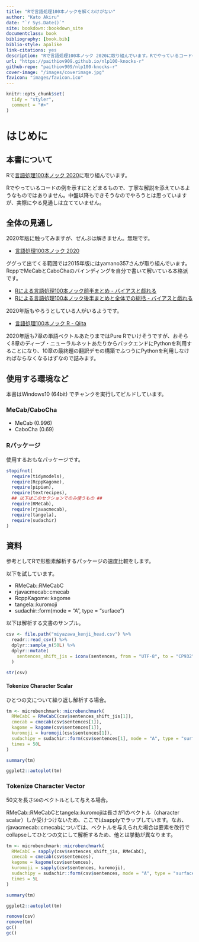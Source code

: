 ```yaml
--- 
title: "Rで言語処理100本ノックを解くわけがない"
author: "Kato Akiru"
date: "`r Sys.Date()`"
site: bookdown::bookdown_site
documentclass: book
bibliography: [book.bib]
biblio-style: apalike
link-citations: yes
description: "Rで言語処理100本ノック 2020に取り組んでいます。Rでやっているコードの例を示すにとどまるもので、丁寧な解説を添えているようなものではありません"
url: "https://paithiov909.github.io/nlp100-knocks-r"
github-repo: "paithiov909/nlp100-knocks-r"
cover-image: "/images/coverimage.jpg"
favicon: "images/favicon.ico"
---
```


```r
knitr::opts_chunk$set(
  tidy = "styler",
  comment = "#>"
)
```

# はじめに

## 本書について

Rで[言語処理100本ノック 2020](https://nlp100.github.io/ja/)に取り組んでいます。

Rでやっているコードの例を示すにとどまるもので、丁寧な解説を添えているようなものではありません。中盤以降もできそうなのでやろうとは思っていますが、実際にやる見通しは立てていません。

## 全体の見通し

2020年版に触ってみますが、ぜんぶは解きません。無理です。

- [言語処理100本ノック 2020](https://nlp100.github.io/ja/)

ググって出てくる範囲では2015年版にはyamano357さんが取り組んでいます。RcppでMeCabとCaboChaのバインディングを自分で書いて解いている本格派です。

- [Rによる言語処理100本ノック前半まとめ - バイアスと戯れる](http://yamano357.hatenadiary.com/entry/2015/07/27/001728)
- [Rによる言語処理100本ノック後半まとめと全体での総括 - バイアスと戯れる](http://yamano357.hatenadiary.com/entry/2015/10/22/193839)

2020年版もやろうとしている人がいるようです。

- [言語処理100本ノック R - Qiita](https://qiita.com/PiyoMoasa/items/7c1a6cca3f9cbcaf7773)

2020年版も7章の単語ベクトルあたりまではPure Rでいけそうですが、おそらく8章のディープ・ニューラルネットあたりからバックエンドにPythonを利用することになり、10章の最終題の翻訳デモの構築でふつうにPythonを利用しなければならなくなるはずなので詰みます。

## 使用する環境など

本書はWindows10 (64bit) でチャンクを実行してビルドしています。

### MeCab/CaboCha

- MeCab (0.996)
- CaboCha (0.69)

### Rパッケージ

使用するおもなパッケージです。

```r
stopifnot(
  require(tidymodels),
  require(RcppKagome),
  require(pipian),
  require(textrecipes),
  ## 以下はこのセクションでのみ使うもの ##
  require(RMeCab),
  require(rjavacmecab),
  require(tangela),
  require(sudachir)
)
```

## 資料

参考としてRで形態素解析するパッケージの速度比較をします。

以下を試しています。

- RMeCab::RMeCabC
- rjavacmecab::cmecab
- RcppKagome::kagome
- tangela::kuromoji
- sudachir::form(mode = "A", type = "surface")

以下は解析する文書のサンプル。

```r
csv <- file.path("miyazawa_kenji_head.csv") %>%
  readr::read_csv() %>%
  dplyr::sample_n(50L) %>%
  dplyr::mutate(
    sentences_shift_jis = iconv(sentences, from = "UTF-8", to = "CP932")
  )

str(csv)
```

#### Tokenize Character Scalar

ひとつの文について繰り返し解析する場合。

```r
tm <- microbenchmark::microbenchmark(
  RMeCabC = RMeCabC(csv$sentences_shift_jis[1]),
  cmecab = cmecab(csv$sentences[1]),
  kagome = kagome(csv$sentences[1]),
  kuromoji = kuromoji(csv$sentences[1]),
  sudachipy = sudachir::form(csv$sentences[1], mode = "A", type = "surface"),
  times = 50L
)

summary(tm)
```

```r
ggplot2::autoplot(tm)
```

### Tokenize Character Vector

50文を長さ`50`のベクトルとして与える場合。

RMeCab::RMeCabCとtangela::kuromojiは長さが1のベクトル（character scalar）しか受けつけないため、ここではsapplyでラップしています。なお、rjavacmecab::cmecabについては、ベクトルを与えられた場合は要素を改行でcollapseしてひとつの文にして解析するため、他とは挙動が異なります。

```r
tm <- microbenchmark::microbenchmark(
  RMeCabC = sapply(csv$sentences_shift_jis, RMeCabC),
  cmecab = cmecab(csv$sentences),
  kagome = kagome(csv$sentences),
  kuromoji = sapply(csv$sentences, kuromoji),
  sudachipy = sudachir::form(csv$sentences, mode = "A", type = "surface"),
  times = 5L
)

summary(tm)
```

```r
ggplot2::autoplot(tm)
```

```r
remove(csv)
remove(tm)
gc()
gc()
```

